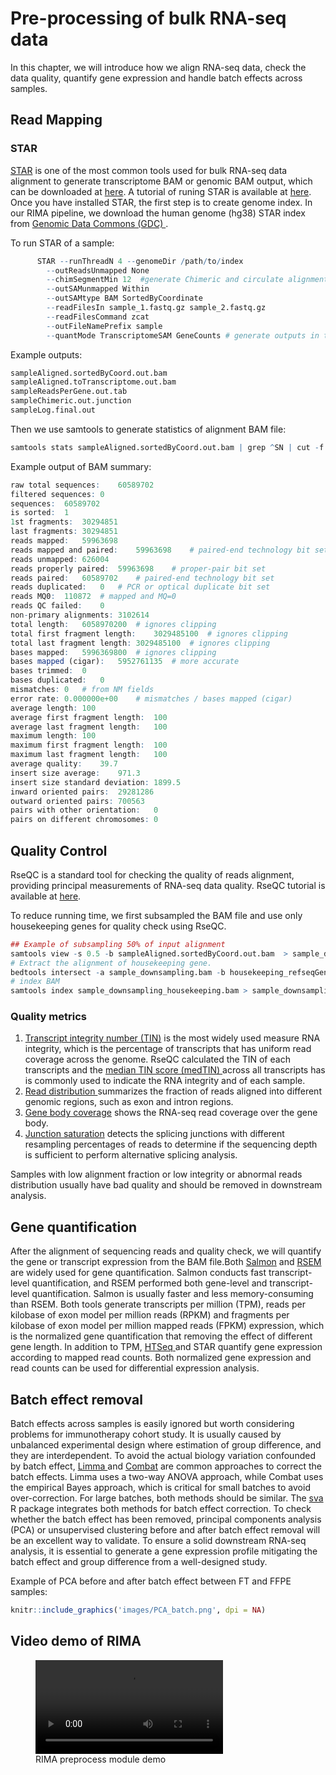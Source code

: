 # Pre-processing of bulk RNA-seq data {#Preprocessing}
In this chapter, we will introduce how we align RNA-seq data, check the data quality, quantify gene expression and handle batch effects across samples.    

## Read Mapping
### STAR
<a href="https://hbctraining.github.io/Intro-to-rnaseq-hpc-O2/lessons/03_alignment.html">STAR</a> is one of the most common tools used for bulk RNA-seq data alignment to generate transcriptome BAM or genomic BAM output, which can be downloaded at <a href="https://github.com/alexdobin/STAR"> here</a>. A tutorial of runing STAR is available at <a href="https://hbctraining.github.io/Intro-to-rnaseq-hpc-O2/lessons/03_alignment.html">here</a>. Once you have installed STAR, the first step is to create genome index. In our RIMA pipeline, we download the human genome (hg38) STAR index from <a href="https://gdc.cancer.gov/">Genomic Data Commons (GDC) </a>. 

To run STAR of a sample:
```r
      STAR --runThreadN 4 --genomeDir /path/to/index
        --outReadsUnmapped None 
        --chimSegmentMin 12  #generate Chimeric and circulate alignment
        --outSAMunmapped Within 
        --outSAMtype BAM SortedByCoordinate
        --readFilesIn sample_1.fastq.gz sample_2.fastq.gz
        --readFilesCommand zcat
        --outFileNamePrefix sample
        --quantMode TranscriptomeSAM GeneCounts # generate outputs in transcript coordinates and mapped read counts per gene
```

Example outputs:
```r
sampleAligned.sortedByCoord.out.bam
sampleAligned.toTranscriptome.out.bam 
sampleReadsPerGene.out.tab
sampleChimeric.out.junction 
sampleLog.final.out
```

Then we use samtools to generate statistics of alignment BAM file:
```r
samtools stats sampleAligned.sortedByCoord.out.bam | grep ^SN | cut -f 2- > sample.sorted.bam.stat.txt
```
Example output of BAM summary:
```r
raw total sequences:	60589702
filtered sequences:	0
sequences:	60589702
is sorted:	1
1st fragments:	30294851
last fragments:	30294851
reads mapped:	59963698
reads mapped and paired:	59963698	# paired-end technology bit set + both mates mapped
reads unmapped:	626004
reads properly paired:	59963698	# proper-pair bit set
reads paired:	60589702	# paired-end technology bit set
reads duplicated:	0	# PCR or optical duplicate bit set
reads MQ0:	110872	# mapped and MQ=0
reads QC failed:	0
non-primary alignments:	3102614
total length:	6058970200	# ignores clipping
total first fragment length:	3029485100	# ignores clipping
total last fragment length:	3029485100	# ignores clipping
bases mapped:	5996369800	# ignores clipping
bases mapped (cigar):	5952761135	# more accurate
bases trimmed:	0
bases duplicated:	0
mismatches:	0	# from NM fields
error rate:	0.000000e+00	# mismatches / bases mapped (cigar)
average length:	100
average first fragment length:	100
average last fragment length:	100
maximum length:	100
maximum first fragment length:	100
maximum last fragment length:	100
average quality:	39.7
insert size average:	971.3
insert size standard deviation:	1899.5
inward oriented pairs:	29281286
outward oriented pairs:	700563
pairs with other orientation:	0
pairs on different chromosomes:	0
```
## Quality Control
RseQC is a standard tool for checking the quality of reads alignment, providing principal measurements of RNA-seq data quality. RseQC tutorial is available at <a href="http://rseqc.sourceforge.net/">here</a>. \

To reduce running time, we first subsampled the BAM file and use only housekeeping genes for quality check using RseQC.
```r
## Example of subsampling 50% of input alignment
samtools view -s 0.5 -b sampleAligned.sortedByCoord.out.bam  > sample_downsampling.bam 
# Extract the alignment of housekeeping gene.
bedtools intersect -a sample_downsampling.bam -b housekeeping_refseqGenes.bed > sample_downsampling_housekeeping.bam 
# index BAM
samtools index sample_downsampling_housekeeping.bam > sample_downsampling_housekeeping.bam.bai 
```
### Quality metrics

1. <a href="https://bmcbioinformatics.biomedcentral.com/articles/10.1186/s12859-016-0922-z#Sec2">Transcript integrity number (TIN)</a> is the most widely used measure RNA integrity, which is the percentage of transcripts that has uniform read coverage across the genome. RseQC calculated the TIN of each transcripts and the <a href="http://rseqc.sourceforge.net/#tin-py">median TIN score (medTIN) </a> across all transcripts has is commonly used to indicate the RNA integrity and of each sample. \
2. <a href="http://rseqc.sourceforge.net/#read-distribution-py">Read distribution </a> summarizes the fraction of reads aligned into different genomic regions, such as exon and intron regions. \
3. <a href="http://rseqc.sourceforge.net/#genebody-coverage-py">Gene body coverage</a> shows the RNA-seq read coverage over the gene body. \
4. <a href="http://rseqc.sourceforge.net/#junction-saturation-py">Junction saturation</a> detects the splicing junctions with different resampling percentages of reads to determine if the sequencing depth is sufficient to perform alternative splicing analysis. \

Samples with low alignment fraction or low integrity or abnormal reads distribution usually have bad quality and should be removed in downstream analysis. \

## Gene quantification
After the alignment of sequencing reads and quality check, we will quantify the gene or transcript expression from the BAM file.Both <a href="https://combine-lab.github.io/salmon/getting_started/">Salmon</a> and <a href="https://bmcbioinformatics.biomedcentral.com/articles/10.1186/1471-2105-12-323">RSEM</a> are widely used for gene quantification. Salmon conducts fast transcript-level quantification, and RSEM performed both gene-level and transcript-level quantification. Salmon is usually faster and less memory-consuming than RSEM. Both tools generate transcripts per million (TPM), reads per kilobase of exon model per million reads (RPKM) and fragments per kilobase of exon model per million mapped reads (FPKM) expression, which is the normalized gene quantification that removing the effect of different gene length. In addition to TPM, <a href="https://htseq.readthedocs.io/en/master/tour.html#counting-reads-by-genes">HTSeq </a> and STAR quantify gene expression according to mapped read counts. Both normalized gene expression and read counts can be used for differential expression analysis. \

## Batch effect removal
Batch effects across samples is easily ignored but worth considering problems for immunotherapy cohort study. It is usually caused by unbalanced experimental design where estimation of group difference, and they are interdependent. To avoid the actual biology variation confounded by batch effect, <a href="https://www.degruyter.com/document/doi/10.2202/1544-6115.1027/html"> Limma </a> and <a href="https://academic.oup.com/biostatistics/article/8/1/118/252073?login=true">Combat</a> are common approaches to correct the batch effects. Limma uses a two-way ANOVA approach, while Combat uses the empirical Bayes approach, which is critical for small batches to avoid over-correction. For large batches, both methods should be similar. The <a href="https://bioconductor.org/packages/release/bioc/html/sva.html">sva</a> R package integrates both methods for batch effect correction.
To check whether the batch effect has been removed,  principal components analysis (PCA) or unsupervised clustering before and after batch effect removal will be an excellent way to validate. To ensure a solid downstream RNA-seq analysis, it is essential to generate a gene expression profile mitigating the batch effect and group difference from a well-designed study.

Example of PCA before and after batch effect between FT and FFPE samples:
```r
knitr::include_graphics('images/PCA_batch.png', dpi = NA)
```

## Video demo of RIMA

![RIMA preprocess module demo](videos/preprocess.mp4)
